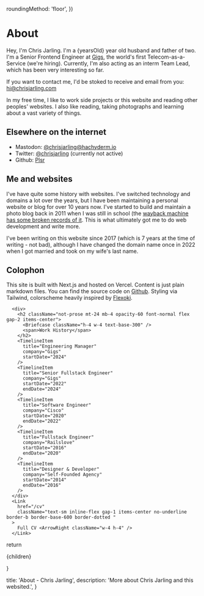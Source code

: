 
  roundingMethod: 'floor',
})

# About

Hey, I'm Chris Jarling. I'm a {yearsOld} year old husband and
father of two. I'm a Senior Frontend Engineer at <a href="https://gigs.com">Gigs</a>,
the world's first Telecom-as-a-Service (we're hiring). Currently, I'm also acting as
an interm Team Lead, which has been very interesting so far.

If you want to contact me, I'd be stoked to receive and email from
you: [hi@chrisjarling.com](mailto:hi@chrisjarling.com)

In my free time, I like to work side projects or this website and reading other
peoples' websites. I also like reading, taking photographs and learning about a
vast variety of things.

## Elsewhere on the internet

- Mastodon: <a href="https://hachyderm.io/@chrisjarling">@chrisjarling@hachyderm.io</a>
- Twitter: <a href="https://twitter.com/chrisjarling">@chrisjarling</a> (currently not active)
- Github: <a href="https://github.com/Plsr">Plsr</a>

## Me and websites

I've have quite some history with websites. I've switched technology and domains a lot
over the years, but I have been maintaining a personal website or blog for over 10 years
now. I've started to build and maintain a photo blog back in 2011 when I was still in
school (the [wayback machine has some broken records of it](https://web.archive.org/web/20110926161400/http://www.christian-poplawski.de:80/#expand). This is what ultimately got me to do web development and write more.

I've been writing on this website since 2017 (which is 7 years at the time of writing - not bad),
although I have changed the domain name once in 2022 when I got married and took on my
wife's last name.

## Colophon

This site is built with Next.js and hosted on Vercel. Content is just
plain markdown files. You can find the source code on [Github](https://github.com/Plsr/website-next). Styling via Tailwind,
colorscheme heavily inspired by [Flexoki](https://stephango.com/flexoki).

      <div>
        <h2 className="not-prose mt-24 mb-4 opacity-60 font-normal flex gap-2 items-center">
          <Briefcase className="h-4 w-4 text-base-300" />
          <span>Work History</span>
        </h2>
        <TimelineItem
          title="Engineering Manager"
          company="Gigs"
          startDate="2024"
        />
        <TimelineItem
          title="Senior Fullstack Engineer"
          company="Gigs"
          startDate="2022"
          endDate="2024"
        />
        <TimelineItem
          title="Software Engineer"
          company="Cisco"
          startDate="2020"
          endDate="2022"
        />
        <TimelineItem
          title="Fullstack Engineer"
          company="Railslove"
          startDate="2016"
          endDate="2020"
        />
        <TimelineItem
          title="Designer & Developer"
          company="Self-Founded Agency"
          startDate="2014"
          endDate="2016"
        />
      </div>
      <Link
        href="/cv"
        className="text-sm inline-flex gap-1 items-center no-underline border-b border-base-600 border-dotted "
      >
        Full CV <ArrowRight className="w-4 h-4" />
      </Link>

  
  return <div className="prose prose-invert">{children}</div>

}

  title: 'About - Chris Jarling',
  description: 'More about Chris Jarling and this websited.',
}
